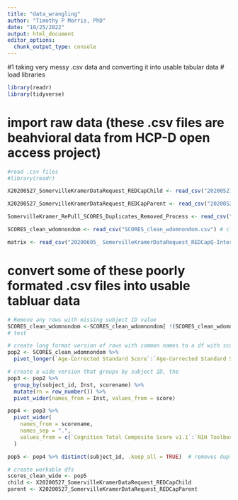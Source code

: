 ```yaml
---
title: "data_wrangling"
author: "Timothy P Morris, PhD"
date: "10/25/2022"
output: html_document
editor_options: 
  chunk_output_type: console
---
```

#1 taking very messy .csv data and converting it into usable tabular data
# load libraries 
```r
library(readr)
library(tidyverse)
```

# import raw data (these .csv files are beahvioral data from HCP-D open access project)
```r

#read .csv files
#library(readr)

X20200527_SomervilleKramerDataRequest_REDCapChild <- read_csv("20200527_SomervilleKramerDataRequest_REDCapChild.csv")

X20200527_SomervilleKramerDataRequest_REDCapParent <- read_csv("20200527_SomervilleKramerDataRequest_REDCapParent.csv")

SomervilleKramer_RePull_SCORES_Duplicates_Removed_Process <- read_csv("SomervilleKramer RePull SCORES Duplicates Removed Process.csv")

SCORES_clean_wdomnondom <- read_csv("SCORES_clean_wdomnondom.csv") # cleaned some of this data in csv file before importing 

matrix <- read_csv("20200605_ SomervilleKramerDataRequest_REDCapQ-Interactive_MatrixReasoning.csv") # matrix reasoning task results

```
# convert some of these poorly formated .csv files into usable tabluar data
```r
# Remove any rows with missing subject ID value
SCORES_clean_wdomnondom <-SCORES_clean_wdomnondom[ !(SCORES_clean_wdomnondom$subject_id %in% NA), ]
# test 

# create long format version of rows with common names to a df with scorename in one column and the actual score value in another
pop2 <- SCORES_clean_wdomnondom %>%
  pivot_longer(`Age-Corrected Standard Score`:`Age-Corrected Standard Scores Non-Dominant`, names_to = "scorename", values_to = "score")

# create a wide version that groups by subject ID, the 
pop3 <- pop2 %>% 
  group_by(subject_id, Inst, scorename) %>%
  mutate(rn = row_number()) %>%
  pivot_wider(names_from = Inst, values_from = score)

pop4 <- pop3 %>%
  pivot_wider(
    names_from = scorename,
    names_sep = ".",
    values_from = c(`Cognition Total Composite Score v1.1`:`NIH Toolbox Standing Balance Test Age 7+ v2.0`)
  )

pop5 <- pop4 %>% distinct(subject_id, .keep_all = TRUE)  # removes duplicate rows

# create workable dfs
scores_clean_wide <- pop5
child <- X20200527_SomervilleKramerDataRequest_REDCapChild
parent <- X20200527_SomervilleKramerDataRequest_REDCapParent

```